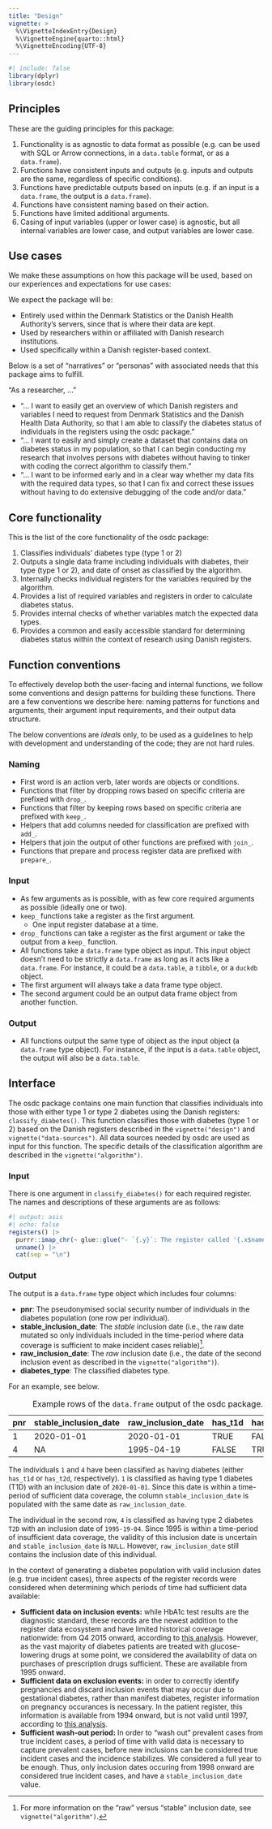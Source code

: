 ```yaml
---
title: "Design"
vignette: >
  %\VignetteIndexEntry{Design}
  %\VignetteEngine{quarto::html}
  %\VignetteEncoding{UTF-8}
---
```


```r
#| include: false
library(dplyr)
library(osdc)
```

## Principles

These are the guiding principles for this package:

1.  Functionality is as agnostic to data format as possible (e.g. can be
    used with SQL or Arrow connections, in a `data.table` format, or as
    a `data.frame`).
2.  Functions have consistent inputs and outputs (e.g. inputs and
    outputs are the same, regardless of specific conditions).
3.  Functions have predictable outputs based on inputs (e.g. if an input
    is a `data.frame`, the output is a `data.frame`).
4.  Functions have consistent naming based on their action.
5.  Functions have limited additional arguments.
6.  Casing of input variables (upper or lower case) is agnostic, but all
    internal variables are lower case, and output variables are lower
    case.

## Use cases

We make these assumptions on how this package will be used, based on our
experiences and expectations for use cases:

We expect the package will be:

-   Entirely used within the Denmark Statistics or the Danish Health
    Authority's servers, since that is where their data are kept.
-   Used by researchers within or affiliated with Danish research
    institutions.
-   Used specifically within a Danish register-based context.

Below is a set of "narratives" or "personas" with associated needs that
this package aims to fulfill.

"As a researcher, ..."

-   "... I want to easily get an overview of which Danish registers and
    variables I need to request from Denmark Statistics and the Danish
    Health Data Authority, so that I am able to classify the diabetes
    status of individuals in the registers using the osdc package."
-   "... I want to easily and simply create a dataset that contains data
    on diabetes status in my population, so that I can begin conducting
    my research that involves persons with diabetes without having to
    tinker with coding the correct algorithm to classify them."
-   "... I want to be informed early and in a clear way whether my data
    fits with the required data types, so that I can fix and correct
    these issues without having to do extensive debugging of the code
    and/or data."

## Core functionality

This is the list of the core functionality of the osdc package:

1.  Classifies individuals' diabetes type (type 1 or 2)
2.  Outputs a single data frame including individuals with diabetes,
    their type (type 1 or 2), and date of onset as classified by the
    algorithm.
3.  Internally checks individual registers for the variables required by
    the algorithm.
4.  Provides a list of required variables and registers in order to
    calculate diabetes status.
5.  Provides internal checks of whether variables match the expected
    data types.
6.  Provides a common and easily accessible standard for determining
    diabetes status within the context of research using Danish
    registers.

## Function conventions

To effectively develop both the user-facing and internal functions, we
follow some conventions and design patterns for building these
functions. There are a few conventions we describe here: naming patterns
for functions and arguments, their argument input requirements, and
their output data structure.

The below conventions are *ideals* only, to be used as a guidelines to
help with development and understanding of the code; they are not hard
rules.

### Naming

-   First word is an action verb, later words are objects or conditions.
-   Functions that filter by dropping rows based on specific criteria
    are prefixed with `drop_`.
-   Functions that filter by keeping rows based on specific criteria are
    prefixed with `keep_`.
-   Helpers that add columns needed for classification are prefixed with
    `add_`.
-   Helpers that join the output of other functions are prefixed with
    `join_`.
-   Functions that prepare and process register data are prefixed with
    `prepare_`.

### Input

-   As few arguments as is possible, with as few core required arguments
    as possible (ideally one or two).
-   `keep_` functions take a register as the first argument.
    -   One input register database at a time.
-   `drop_` functions can take a register as the first argument or take
    the output from a `keep_` function.
-   All functions take a `data.frame` type object as input. This input
    object doesn't need to be strictly a `data.frame` as long as it acts
    like a `data.frame`. For instance, it could be a `data.table`, a
    `tibble`, or a `duckdb` object.
-   The first argument will always take a data frame type object.
-   The second argument could be an output data frame object from
    another function.

### Output

-   All functions output the same type of object as the input object (a
    `data.frame` type object). For instance, if the input is a
    `data.table` object, the output will also be a `data.table`.

## Interface

The osdc package contains one main function that classifies individuals
into those with either type 1 or type 2 diabetes using the Danish
registers: `classify_diabetes()`. This function classifies those with
diabetes (type 1 or 2) based on the Danish registers described in the
`vignette("design")` and `vignette("data-sources")`. All data sources
needed by osdc are used as input for this function. The specific details
of the classification algorithm are described in the
`vignette("algorithm")`.

### Input

There is one argument in `classify_diabetes()` for each required
register. The names and descriptions of these arguments are as follows:

```r
#| output: asis
#| echo: false
registers() |>
  purrr::imap_chr(~ glue::glue("- `{.y}`: The register called '{.x$name}' in Danish.")) |>
  unname() |> 
  cat(sep = "\n")
```

### Output

The output is a `data.frame` type object which includes four columns:

-   **pnr**: The pseudonymised social security number of individuals in
    the diabetes population (one row per individual).
-   **stable_inclusion_date**: The *stable* inclusion date (i.e., the
    raw date mutated so only individuals included in the time-period
    where data coverage is sufficient to make incident cases
    reliable)[^1].
    <!-- TODO: Specify this time-period: e.g., later than 1997 -->
-   **raw_inclusion_date**: The *raw* inclusion date (i.e., the date of
    the second inclusion event as described in the
    `vignette("algorithm")`).
-   **diabetes_type**: The classified diabetes type.

[^1]: For more information on the "raw" versus "stable" inclusion date,
    see `vignette("algorithm")`.

For an example, see below.

| pnr | stable_inclusion_date | raw_inclusion_date | has_t1d | has_t2d |
|-----|-----------------------|--------------------|---------|---------|
| 1   | 2020-01-01            | 2020-01-01         | TRUE    | FALSE   |
| 4   | NA                    | 1995-04-19         | FALSE   | TRUE    |

: Example rows of the `data.frame` output of the osdc package.

The individuals `1` and `4` have been classified as having diabetes
(either `has_t1d` or `has_t2d`, respectively). `1` is classified as
having type 1 diabetes (T1D) with an inclusion date of `2020-01-01`.
Since this date is within a time-period of sufficient data coverage, the
column `stable_inclusion_date` is populated with the same date as
`raw_inclusion_date`.

The individual in the second row, `4` is classified as having type 2
diabetes `T2D` with an inclusion date of `1995-19-04`. Since 1995 is
within a time-period of insufficient data coverage, the validity of this
inclusion date is uncertain and `stable_inclusion_date` is `NULL`.
However, `raw_inclusion_date` still contains the inclusion date of this
individual.

In the context of generating a diabetes population with valid inclusion
dates (e.g. true incident cases), three aspects of the register records
were considered when determining which periods of time had sufficient
data available:

-   **Sufficient data on inclusion events:** while HbA1c test results
    are the diagnostic standard, these records are the newest addition
    to the register data ecosystem and have limited historical coverage
    nationwide: from Q4 2015 onward, according to [this
    analysis](https://ndownloader.figstatic.com/files/42763726).
    However, as the vast majority of diabetes patients are treated with
    glucose-lowering drugs at some point, we considered the availability
    of data on purchases of prescription drugs sufficient. These are
    available from 1995 onward.
-   **Sufficient data on exclusion events:** in order to correctly
    identify pregnancies and discard inclusion events that may occur due
    to gestational diabetes, rather than manifest diabetes, register
    information on pregnancy occurances is necessary. In the patient
    register, this information is available from 1994 onward, but is not
    valid until 1997, according to [this
    analysis](https://aastedet.github.io/dissertation/5-discussion-methods.html#fig-births).
-   **Sufficient wash-out period:** In order to "wash out" prevalent
    cases from true incident cases, a period of time with valid data is
    necessary to capture prevalent cases, before new inclusions can be
    considered true incident cases and the incidence stabilizes. We
    considered a full year to be enough. Thus, only inclusion dates
    occuring from 1998 onward are considered true incident cases, and
    have a `stable_inclusion_date` value.

<!-- TODO: Specify that using the maternal pregnancy register, you can (probably) create a stable population a few years earlier -->

